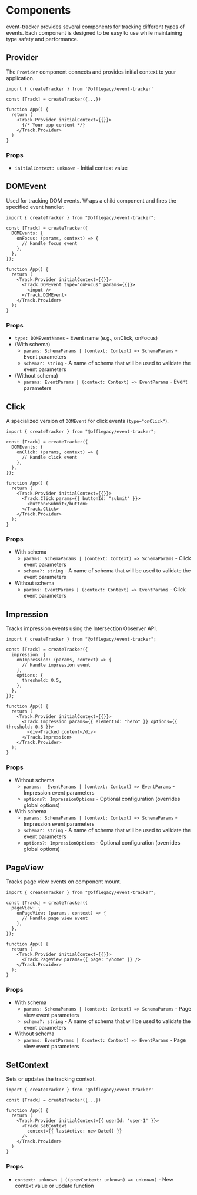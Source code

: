 # Components

event-tracker provides several components for tracking different types of events. Each component is designed to be easy to use while maintaining type safety and performance.

## Provider

The `Provider` component connects and provides initial context to your application.

```tsx
import { createTracker } from '@offlegacy/event-tracker'

const [Track] = createTracker({...})

function App() {
  return (
    <Track.Provider initialContext={{}}>
      {/* Your app content */}
    </Track.Provider>
  )
}
```

### Props

- `initialContext: unknown` - Initial context value

## DOMEvent

Used for tracking DOM events. Wraps a child component and fires the specified event handler.

```tsx
import { createTracker } from "@offlegacy/event-tracker";

const [Track] = createTracker({
  DOMEvents: {
    onFocus: (params, context) => {
      // Handle focus event
    },
  },
});

function App() {
  return (
    <Track.Provider initialContext={{}}>
      <Track.DOMEvent type="onFocus" params={{}}>
        <input />
      </Track.DOMEvent>
    </Track.Provider>
  );
}
```

### Props

- `type: DOMEventNames` - Event name (e.g., onClick, onFocus)
- (With schema)
  - `params: SchemaParams | (context: Context) => SchemaParams` - Event parameters
  - `schema?: string` - A name of schema that will be used to validate the event parameters
- (Without schema)
  - `params: EventParams | (context: Context) => EventParams` - Event parameters

## Click

A specialized version of `DOMEvent` for click events (`type="onClick"`).

```tsx
import { createTracker } from "@offlegacy/event-tracker";

const [Track] = createTracker({
  DOMEvents: {
    onClick: (params, context) => {
      // Handle click event
    },
  },
});

function App() {
  return (
    <Track.Provider initialContext={{}}>
      <Track.Click params={{ buttonId: "submit" }}>
        <button>Submit</button>
      </Track.Click>
    </Track.Provider>
  );
}
```

### Props

- With schema
  - `params: SchemaParams | (context: Context) => SchemaParams` - Click event parameters
  - `schema?: string` - A name of schema that will be used to validate the event parameters
- Without schema
  - `params: EventParams | (context: Context) => EventParams` - Click event parameters

## Impression

Tracks impression events using the Intersection Observer API.

```tsx
import { createTracker } from "@offlegacy/event-tracker";

const [Track] = createTracker({
  impression: {
    onImpression: (params, context) => {
      // Handle impression event
    },
    options: {
      threshold: 0.5,
    },
  },
});

function App() {
  return (
    <Track.Provider initialContext={{}}>
      <Track.Impression params={{ elementId: "hero" }} options={{ threshold: 0.8 }}>
        <div>Tracked content</div>
      </Track.Impression>
    </Track.Provider>
  );
}
```

### Props

- Without schema
  - `params:  EventParams | (context: Context) => EventParams` - Impression event parameters
  - `options?: ImpressionOptions` - Optional configuration (overrides global options)
- With schema
  - `params: SchemaParams | (context: Context) => SchemaParams` - Impression event parameters
  - `schema?: string` - A name of schema that will be used to validate the event parameters
  - `options?: ImpressionOptions` - Optional configuration (overrides global options)

## PageView

Tracks page view events on component mount.

```tsx
import { createTracker } from "@offlegacy/event-tracker";

const [Track] = createTracker({
  pageView: {
    onPageView: (params, context) => {
      // Handle page view event
    },
  },
});

function App() {
  return (
    <Track.Provider initialContext={{}}>
      <Track.PageView params={{ page: "/home" }} />
    </Track.Provider>
  );
}
```

### Props

- With schema
  - `params: SchemaParams | (context: Context) => SchemaParams` - Page view event parameters
  - `schema?: string` - A name of schema that will be used to validate the event parameters
- Without schema
  - `params: EventParams | (context: Context) => EventParams` - Page view event parameters

## SetContext

Sets or updates the tracking context.

```tsx
import { createTracker } from '@offlegacy/event-tracker'

const [Track] = createTracker({...})

function App() {
  return (
    <Track.Provider initialContext={{ userId: 'user-1' }}>
      <Track.SetContext
        context={{ lastActive: new Date() }}
      />
    </Track.Provider>
  )
}
```

### Props

- `context: unknown | ((prevContext: unknown) => unknown)` - New context value or update function

